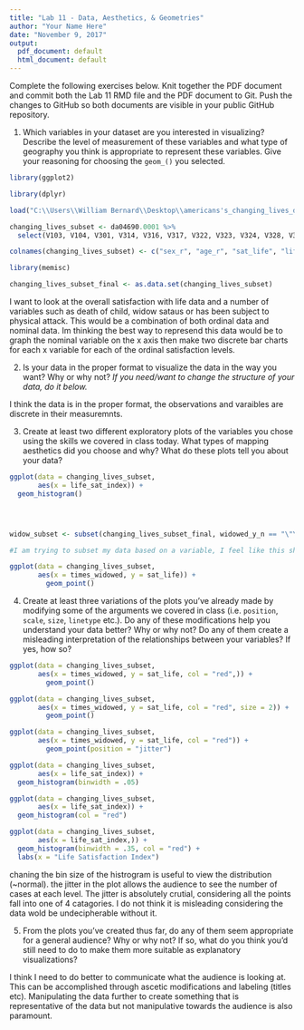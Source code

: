 ```yaml
---
title: "Lab 11 - Data, Aesthetics, & Geometries"
author: "Your Name Here"
date: "November 9, 2017"
output:
  pdf_document: default
  html_document: default
---
```


Complete the following exercises below. Knit together the PDF document and commit both the Lab 11 RMD file and the PDF document to Git. Push the changes to GitHub so both documents are visible in your public GitHub repository. 

1. Which variables in your dataset are you interested in visualizing? Describe the level of measurement of these variables and what type of geography you think is appropriate to represent these variables. Give your reasoning for choosing the `geom_()` you selected. 

```r
library(ggplot2)

library(dplyr)

load("C:\\Users\\William Bernard\\Desktop\\americans's_changing_lives_data_set\\ICPSR_04690\\DS0001\\04690-0001-Data.rda")

changing_lives_subset <- da04690.0001 %>% 
  select(V103, V104, V301, V314, V316, V317, V322, V323, V324, V328, V329, V330, V331, V332, V401, V416, V419, V420, V425, V429, V440, V441, V445, V446, V534, V613, V701, V706, V709, V710, V711, V732, V735, V934,V1002, V1006, V1007, V1009, V1010, V1022, V1501, V1504, V1505, V1508, V1520, V1524, V1601, V1602, V1603, V1605, V1609, V1619, V2024, V2027, V2029, V2033, V2200, V2308, V2309, V2310)

colnames(changing_lives_subset) <- c("sex_r", "age_r", "sat_life", "life_could_happier", "look_back_sat", "no_change_life", "sat_home", "sat_neighborhood", "safe_attack", "pos_self_att", "think_am_good", "feel_am_failure", "can_do_any", "pushed_around", "marital_stat", "one_mar_deal_death_spouse" ,"one_mar_deal_divorce", "times_widowed", "times_divorce", "two_plus_mar_deal_divorce", "child_die", "num_child_die", "child_death_unexp", "deal_child_death", "deal_death_parent", "deal_spouse_die", "ever_widowed", "death_unexp", "wid_sui_murd", "fatal_illness", "how_rec_death", "things_happen", "stronger_person", "see_psych", "felt_dep", "was_happy", "felt_lonely", "no_knows_well", "enjoyed_life", "event_cause_dep", "phys_attack", "deal_phys_attack", "life_threat_ill", "deal_ill", "lost_job_three_yr", "deal_job_loss", "accept_bad", "die_when_time", "part_god_plan", "bad_meant_be", "entitled_good_fut", "rew_afterlife", "widowed_y_n", "deal_death_sp_one_plus_mar", "ever_dev", "deal_dev", "life_sat_index", "child_die_three_yr", "assult_three_yr", "ill_threat_three_yr")

library(memisc)

changing_lives_subset_final <- as.data.set(changing_lives_subset)

```

I want to look at the overall satisfaction with life data and a number of variables such as death of child, widow sataus or has been subject to physical attack. This would be a combination of both ordinal data and nominal data. Im thinking the best way to represend this data would be to graph the nominal variable on the x axis then make two discrete bar charts for each x variable for each of the ordinal satisfaction levels.  

2. Is your data in the proper format to visualize the data in the way you want? Why or why not? *If you need/want to change the structure of your data, do it below.* 

I think the data is in the proper format, the observations and varaibles are discrete in their measuremnts. 


3. Create at least two different exploratory plots of the variables you chose using the skills we covered in class today. What types of mapping aesthetics did you choose and why? What do these plots tell you about your data?

```r

ggplot(data = changing_lives_subset,
       aes(x = life_sat_index)) + 
  geom_histogram()




widow_subset <- subset(changing_lives_subset_final, widowed_y_n == "\"YES\"")

#I am trying to subset my data based on a variable, I feel like this should work but its not showing any outputs Ill just look at other data for now, but this is something I want to return to. 

ggplot(data = changing_lives_subset,
       aes(x = times_widowed, y = sat_life)) + 
         geom_point()
```
4. Create at least three variations of the plots you've already made by modifying some of the arguments we covered in class (i.e. `position`, `scale`, `size`, `linetype` etc.). Do any of these modifications help you understand your data better? Why or why not? Do any of them create a misleading interpretation of the relationships between your variables? If yes, how so?

```r
ggplot(data = changing_lives_subset,
       aes(x = times_widowed, y = sat_life, col = "red",)) + 
         geom_point()

ggplot(data = changing_lives_subset,
       aes(x = times_widowed, y = sat_life, col = "red", size = 2)) + 
         geom_point()

ggplot(data = changing_lives_subset,
       aes(x = times_widowed, y = sat_life, col = "red")) + 
         geom_point(position = "jitter")

ggplot(data = changing_lives_subset,
       aes(x = life_sat_index)) + 
  geom_histogram(binwidth = .05)

ggplot(data = changing_lives_subset,
       aes(x = life_sat_index)) + 
  geom_histogram(col = "red")

ggplot(data = changing_lives_subset,
       aes(x = life_sat_index,)) + 
  geom_histogram(binwidth = .35, col = "red") +
  labs(x = "Life Satisfaction Index")
```

chaning the bin size of the histrogram is useful to view the distribution (~normal). the jitter in the plot allows the audience to see the number of cases at each level. The jitter is absolutely crutial, considering all the points fall into one of 4 catagories. I do not think it is misleading considering the data wold be undecipherable without it. 

5. From the plots you've created thus far, do any of them seem appropriate for a general audience? Why or why not? If so, what do you think you'd still need to do to make them more suitable as explanatory visualizations? 

I think I need to do better to communicate what the audience is looking at. This can be accomplished through ascetic modifications and labeling (titles etc). Manipulating the data further to create something that is representative of the data but not manipulative towards the audience is also paramount. 